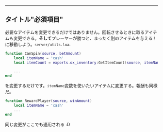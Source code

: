 ***

## タイトル"必須項目"

必要なアイテムを変更できるだけではありません。回転させるときに取るアイテムも変更できる。**そして**プレーヤーが勝つと、まったく別のアイテムを与える！に移動しよう。`server/utils.lua`.

```lua
function CanSpin(source, betAmount)
    local itemName = 'cash'
    local itemCount = exports.ox_inventory:GetItemCount(source, itemName)

    ...
end
```

を変更するだけです。`itemName`変数を使いたいアイテムに変更する。報酬も同様だ。

```lua
function RewardPlayer(source, winAmount)
    local itemName = 'cash'
    ...
end
```

同じ変更がここでも適用される :D
